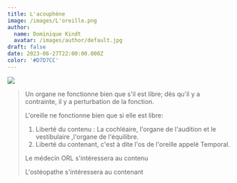```yaml
---
title: L'acouphène
image: /images/L'oreille.png
author:
  name: Dominique Kindt
  avatar: /images/author/default.jpg
draft: false
date: 2023-06-27T22:00:00.000Z
color: '#D7D7CC'
---
```


![](</images/admin//onde sonore 1 (2).png>)

<Blockquote name="">
  Un organe ne fonctionne bien que s'il est libre; dès qu'il y a contrainte, il y a perturbation de la fonction.

  L'oreille ne fonctionne bien que si elle est libre: 

  1. Liberté du contenu : La cochléaire, l'organe de l'audition et le vestibulaire ,l'organe de l'équilibre.
  2. Liberté du contenant, c'est à dite l'os de l'oreille appelé Temporal.

  Le médecin ORL s'intéressera au contenu

  L'ostéopathe s'intéressera au contenant
</Blockquote>
